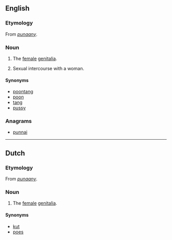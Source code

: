==English==

===Etymology===
From {{etyl|jam}} ''[[punaany]]''.

===Noun===
{{en-noun}}

# {{slang}} The [[female]] [[genitalia]].
# Sexual intercourse with a woman.

====Synonyms====
* [[poontang]]
* [[poon]]
* [[tang]]
* [[pussy]]

===Anagrams===
* [[punnai#English|punnai]]

----

==Dutch==

===Etymology===
From {{etyl|jam|nl}} ''[[punaany]]''.

===Noun===
{{nl-noun|g}}

# {{slang|lang=nl}} The [[female]] [[genitalia]].

====Synonyms====
* [[kut]]
* [[poes]]